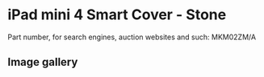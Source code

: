
# iPad mini 4 Smart Cover - Stone

Part number, for search engines, auction websites and such: MKM02ZM/A

## Image gallery

<div style={{ width: "768px" }}>
  <GalleryComponent
    images={[
      {
        original: "/everysource/MKM02.webp",
        thumbnail: "/everypreview/MKM02.webp",
      },
      {
        original: "/everysource/MKM02_AV1_GOLD.webp",
        thumbnail: "/everypreview/MKM02_AV1_GOLD.webp",
      },
      {
        original: "/everysource/MKM02_AV1_SILVER.webp",
        thumbnail: "/everypreview/MKM02_AV1_SILVER.webp",
      },
      {
        original: "/everysource/MKM02_AV1_SPACE_GRAY.webp",
        thumbnail: "/everypreview/MKM02_AV1_SPACE_GRAY.webp",
      },
      {
        original: "/everysource/MKM02_AV2.webp",
        thumbnail: "/everypreview/MKM02_AV2.webp",
      },
      {
        original: "/everysource/MKM02_AV3.webp",
        thumbnail: "/everypreview/MKM02_AV3.webp",
      }
    ]}
  />
</div>